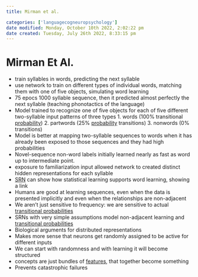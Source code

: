 ```yaml
---
title: Mirman et al.

categories: ['languagecogneuropsychology']
date modified: Monday, October 10th 2022, 2:02:22 pm
date created: Tuesday, July 26th 2022, 8:33:15 pm
---
```


# Mirman Et Al.
- train syllables in words, predicting the next syllable
- use network to train on different types of individual words, matching them with one of five objects, simulating word learning
- 75 epocs 1000 syllable sequence, then it predicted almost perfectly the next syllable (teaching phonotactics of the language)
- Model trained to recognize one of five objects for each of five different two-syllable input patterns of three types 1. words (100% transitional [probability](Probability.qmd)) 2. partwords (25% [probability](Probability.qmd) transitions) 3. nonwords (0% transitions)
- Model is better at mapping two-syllable sequences to words when it has already been exposed to those sequences and they had high probabilities
- Novel-sequence non-word labels initially learned nearly as fast as word up to intermediate point.
- exposure to familiarization input allowed network to created distinct hidden representations for each syllable
- [SRN](SRN.qmd) can show how statistical learning supports word learning, showing a link
- Humans are good at learning sequences, even when the data is presented implicitly and even when the relationships are non-adjacent
- We aren't just sensitive to frequency: we are sensitive to actual [transitional probabilities](Transitional%20probabilities.qmd)
- SRNs with very simple assumptions model non-adjacent learning and [transitional probabilities](Transitional%20probabilities.qmd)
- Biological arguments for distributed representations
- Makes more sense that neurons get randomly assigned to be active for different inputs
- We can start with randomness and with learning it will become structured
- concepts are just bundles of [features](Features.qmd), that together become something
- Prevents catastrophic failures



